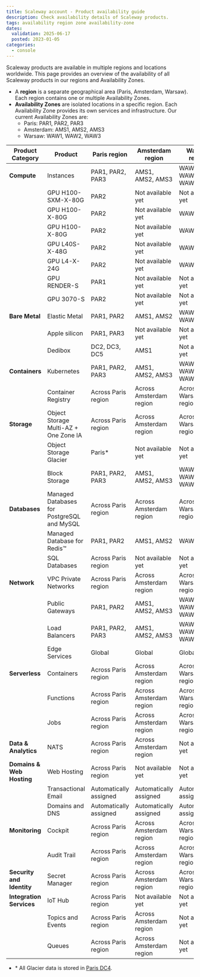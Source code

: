 ```yaml
---
title: Scaleway account - Product availability guide
description: Check availability details of Scaleway products.
tags: availability region zone availability-zone
dates:
  validation: 2025-06-17
  posted: 2023-01-05
categories:
  - console
---
```


Scaleway products are available in multiple regions and locations worldwide. This page provides an overview of the availability of all Scaleway products in our regions and Availability Zones.

* A **region** is a separate geographical area (Paris, Amsterdam, Warsaw). Each region contains one or multiple Availability Zones.
* **Availability Zones** are isolated locations in a specific region. Each Availability Zone provides its own services and infrastructure. Our current Availability Zones are:
    * Paris: PAR1, PAR2, PAR3
    * Amsterdam: AMS1, AMS2, AMS3
    * Warsaw: WAW1, WAW2, WAW3

| Product Category          | Product                               | Paris region           | Amsterdam region        | Warsaw region          |
|---------------------------|---------------------------------------|------------------------|-------------------------|------------------------|
| **Compute**               | Instances                             | PAR1, PAR2, PAR3       | AMS1, AMS2, AMS3        | WAW1, WAW2, WAW3       |
|                           | GPU H100-SXM-X-80G                    | PAR2                   | Not available yet       | Not available yet      |
|                           | GPU H100-X-80G                        | PAR2                   | Not available yet       | WAW2                   |
|                           | GPU H100-X-80G                        | PAR2                   | Not available yet       | WAW2                   |
|                           | GPU L40S-X-48G                        | PAR2                   | Not available yet       | WAW2                   |
|                           | GPU L4-X-24G                          | PAR2                   | Not available yet       | WAW2                   |
|                           | GPU RENDER-S                          | PAR1                   | Not available yet       | Not available yet      |
|                           | GPU 3070-S                            | PAR2                   | Not available yet       | Not available yet      |
| **Bare Metal**            | Elastic Metal                         | PAR1, PAR2             | AMS1, AMS2              | WAW2, WAW3             |
|                           | Apple silicon                         | PAR1, PAR3             | Not available yet       | Not available yet      |
|                           | Dedibox                               | DC2, DC3, DC5          | AMS1                    | Not available yet      |
| **Containers**            | Kubernetes                            | PAR1, PAR2, PAR3       | AMS1, AMS2, AMS3        | WAW1, WAW2, WAW3       |
|                           | Container Registry                    | Across Paris region    | Across Amsterdam region | Across Warsaw region   |
| **Storage**               | Object Storage Multi-AZ + One Zone IA | Across Paris region    | Across Amsterdam region | Across Warsaw region   |
|                           | Object Storage Glacier                | Paris*                 | Not available yet       | Not available yet      |
|                           | Block Storage                         | PAR1, PAR2, PAR3       | AMS1, AMS2, AMS3        | WAW1, WAW2, WAW3       |
| **Databases**     | Managed Databases for PostgreSQL and MySQL                    | Across Paris region    | Across Amsterdam region | Across Warsaw region   |
|                           | Managed Database for Redis™                               | PAR1, PAR2             | AMS1, AMS2              | WAW1                   |
|                           | SQL Databases                         | Across Paris region    | Not available yet       | Not available yet      |
| **Network**               | VPC Private Networks                      | Across Paris region    | Across Amsterdam region | Across Warsaw region   |
|                           | Public Gateways                        | PAR1, PAR2             | AMS1, AMS2, AMS3        | WAW1, WAW2, WAW3       |
|                           | Load Balancers                         | PAR1, PAR2, PAR3       | AMS1, AMS2, AMS3        | WAW1, WAW2, WAW3       |
|                           | Edge Services                         | Global                 | Global                  | Global                 |
| **Serverless**            | Containers                            | Across Paris region    | Across Amsterdam region | Across Warsaw region   |
|                           | Functions                             | Across Paris region    | Across Amsterdam region | Across Warsaw region   |
|                           | Jobs                                  | Across Paris region    | Across Amsterdam region | Across Warsaw region   |
| **Data & Analytics**      | NATS                                  | Across Paris region    | Across Amsterdam region | Not available yet      |
| **Domains & Web Hosting** | Web Hosting                           | Across Paris region    | Not available yet       | Not available yet      |
|                           | Transactional Email                   | Automatically assigned | Automatically assigned  | Automatically assigned |
|                           | Domains and DNS                       | Automatically assigned | Automatically assigned  | Automatically assigned |
| **Monitoring**            | Cockpit                               | Across Paris region    | Across Amsterdam region | Across Warsaw region   |
|                           | Audit Trail                           | Across Paris region    | Across Amsterdam region | Across Warsaw region   |
| **Security and Identity** | Secret Manager                        | Across Paris region    | Across Amsterdam region | Across Warsaw region   |
| **Integration Services**  | IoT Hub                               | Across Paris region    | Not available yet       | Not available yet      |
|                           | Topics and Events                     | Across Paris region    | Across Amsterdam region | Not available yet      |
|                           | Queues                                | Across Paris region    | Across Amsterdam region | Not available yet      |



* \* All Glacier data is stored in [Paris DC4](/object-storage/faq/#why-are-glacier-objects-stored-in-paris-dc4-is-it-accessible-from-buckets-in-all-locations).

